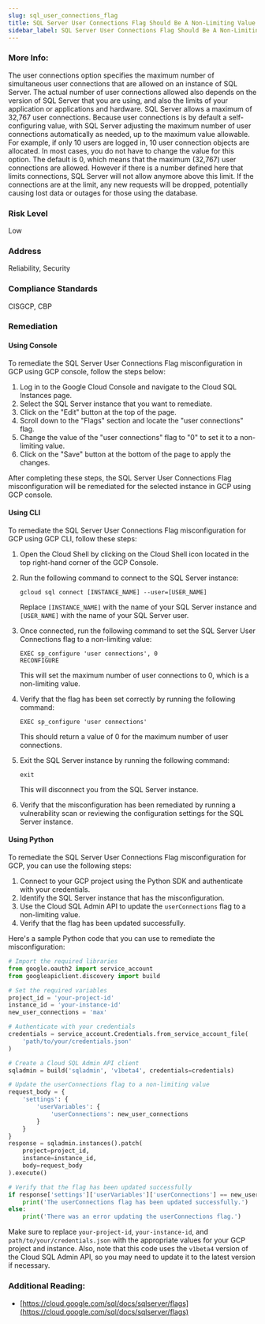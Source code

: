 ```yaml
---
slug: sql_user_connections_flag
title: SQL Server User Connections Flag Should Be A Non-Limiting Value
sidebar_label: SQL Server User Connections Flag Should Be A Non-Limiting Value
---
```


### More Info:

The user connections option specifies the maximum number of simultaneous user connections that are allowed on an instance of SQL Server. The actual number of user connections allowed also depends on the version of SQL Server that you are using, and also the limits of your application or applications and hardware. SQL Server allows a maximum of 32,767 user connections. Because user connections is by default a self-configuring value, with SQL Server adjusting the maximum number of user connections automatically as needed, up to the maximum value allowable. For example, if only 10 users are logged in, 10 user connection objects are allocated. In most cases, you do not have to change the value for this option. The default is 0, which means that the maximum (32,767) user connections are allowed. However if there is a number defined here that limits connections, SQL Server will not allow anymore above this limit. If the connections are at the limit, any new requests will be dropped, potentially causing lost data or outages for those using the database.

### Risk Level

Low

### Address

Reliability, Security

### Compliance Standards

CISGCP, CBP

### Remediation

#### Using Console

To remediate the SQL Server User Connections Flag misconfiguration in GCP using GCP console, follow the steps below:

1. Log in to the Google Cloud Console and navigate to the Cloud SQL Instances page.
2. Select the SQL Server instance that you want to remediate.
3. Click on the "Edit" button at the top of the page.
4. Scroll down to the "Flags" section and locate the "user connections" flag.
5. Change the value of the "user connections" flag to "0" to set it to a non-limiting value.
6. Click on the "Save" button at the bottom of the page to apply the changes.

After completing these steps, the SQL Server User Connections Flag misconfiguration will be remediated for the selected instance in GCP using GCP console.

#### Using CLI

To remediate the SQL Server User Connections Flag misconfiguration for GCP using GCP CLI, follow these steps:

1. Open the Cloud Shell by clicking on the Cloud Shell icon located in the top right-hand corner of the GCP Console.

2. Run the following command to connect to the SQL Server instance:

   ```
   gcloud sql connect [INSTANCE_NAME] --user=[USER_NAME]
   ```

   Replace `[INSTANCE_NAME]` with the name of your SQL Server instance and `[USER_NAME]` with the name of your SQL Server user.

3. Once connected, run the following command to set the SQL Server User Connections flag to a non-limiting value:

   ```
   EXEC sp_configure 'user connections', 0
   RECONFIGURE
   ```

   This will set the maximum number of user connections to 0, which is a non-limiting value.

4. Verify that the flag has been set correctly by running the following command:

   ```
   EXEC sp_configure 'user connections'
   ```

   This should return a value of 0 for the maximum number of user connections.

5. Exit the SQL Server instance by running the following command:

   ```
   exit
   ```

   This will disconnect you from the SQL Server instance.

6. Verify that the misconfiguration has been remediated by running a vulnerability scan or reviewing the configuration settings for the SQL Server instance.

#### Using Python

To remediate the SQL Server User Connections Flag misconfiguration for GCP, you can use the following steps:

1. Connect to your GCP project using the Python SDK and authenticate with your credentials.
2. Identify the SQL Server instance that has the misconfiguration.
3. Use the Cloud SQL Admin API to update the `userConnections` flag to a non-limiting value.
4. Verify that the flag has been updated successfully.

Here's a sample Python code that you can use to remediate the misconfiguration:

```python
# Import the required libraries
from google.oauth2 import service_account
from googleapiclient.discovery import build

# Set the required variables
project_id = 'your-project-id'
instance_id = 'your-instance-id'
new_user_connections = 'max'

# Authenticate with your credentials
credentials = service_account.Credentials.from_service_account_file(
    'path/to/your/credentials.json'
)

# Create a Cloud SQL Admin API client
sqladmin = build('sqladmin', 'v1beta4', credentials=credentials)

# Update the userConnections flag to a non-limiting value
request_body = {
    'settings': {
        'userVariables': {
            'userConnections': new_user_connections
        }
    }
}
response = sqladmin.instances().patch(
    project=project_id,
    instance=instance_id,
    body=request_body
).execute()

# Verify that the flag has been updated successfully
if response['settings']['userVariables']['userConnections'] == new_user_connections:
    print('The userConnections flag has been updated successfully.')
else:
    print('There was an error updating the userConnections flag.')
```

Make sure to replace `your-project-id`, `your-instance-id`, and `path/to/your/credentials.json` with the appropriate values for your GCP project and instance. Also, note that this code uses the `v1beta4` version of the Cloud SQL Admin API, so you may need to update it to the latest version if necessary.


### Additional Reading:

- [https://cloud.google.com/sql/docs/sqlserver/flags](https://cloud.google.com/sql/docs/sqlserver/flags) 

